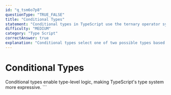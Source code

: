 ```yaml
---
id: "q_tsm6o7p8"
questionType: "TRUE_FALSE"
title: "Conditional Types"
statement: "Conditional types in TypeScript use the ternary operator syntax (T extends U ? X : Y)."
difficulty: "MEDIUM"
category: "Type Script"
correctAnswer: true
explanation: "Conditional types select one of two possible types based on a condition expressed as a type relationship test."
---
```


# Conditional Types

Conditional types enable type-level logic, making TypeScript's type system more expressive.
\`\`\`
